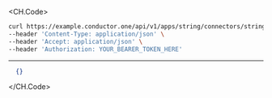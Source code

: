 
<CH.Code>
```bash Example Request
curl https://example.conductor.one/api/v1/apps/string/connectors/string/credentials/string \
--header 'Content-Type: application/json' \
--header 'Accept: application/json' \
--header 'Authorization: YOUR_BEARER_TOKEN_HERE'
```
---

```json Example Response
  {}
```
</CH.Code>

